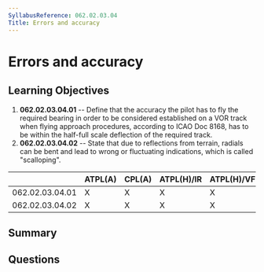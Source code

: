 ```yaml
---
SyllabusReference: 062.02.03.04
Title: Errors and accuracy
---
```


# Errors and accuracy

## Learning Objectives

1.  **062.02.03.04.01** -- Define that the accuracy the pilot has to fly the
    required bearing in order to be considered established on a VOR track when
    flying approach procedures, according to ICAO Doc 8168, has to be within the
    half-full scale deflection of the required track.
2.  **062.02.03.04.02** -- State that due to reflections from terrain, radials
    can be bent and lead to wrong or fluctuating indications, which is called
    "scalloping".

|                 | ATPL(A) | CPL(A) | ATPL(H)/IR | ATPL(H)/VFR | CPL(H) | IR | CBIR(A) |
| --------------- | ------- | ------ | ---------- | ----------- | ------ | -- | ------- |
| 062.02.03.04.01 | X       | X      | X          | X           | X      | X  | X       |
| 062.02.03.04.02 | X       | X      | X          | X           | X      | X  | X       |

## Summary

## Questions
